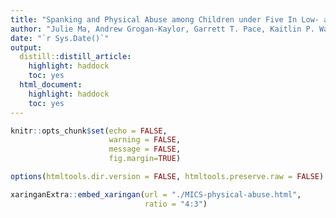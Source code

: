 ```yaml
---
title: "Spanking and Physical Abuse among Children under Five In Low- and Middle-Income Countries"
author: "Julie Ma, Andrew Grogan-Kaylor, Garrett T. Pace, Kaitlin P. Ward, Shawna J. Lee"
date: "`r Sys.Date()`"
output:
  distill::distill_article:
    highlight: haddock
    toc: yes
  html_document: 
    highlight: haddock
    toc: yes
---
```


```r

knitr::opts_chunk$set(echo = FALSE,
                      warning = FALSE,
                      message = FALSE,
                      fig.margin=TRUE)

options(htmltools.dir.version = FALSE, htmltools.preserve.raw = FALSE)

```


```r

xaringanExtra::embed_xaringan(url = "./MICS-physical-abuse.html", 
                              ratio = "4:3")

```

